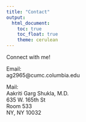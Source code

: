 ```yaml
---
title: "Contact"
output: 
  html_document:
    toc: true
    toc_float: true
    theme: cerulean
---
```

Connect with me!

Email: <br> ag2965@cumc.columbia.edu

Mail: <br>
Aakriti Garg Shukla, M.D. <br>
635 W. 165th St <br>
Room 533 <br> 
NY, NY 10032